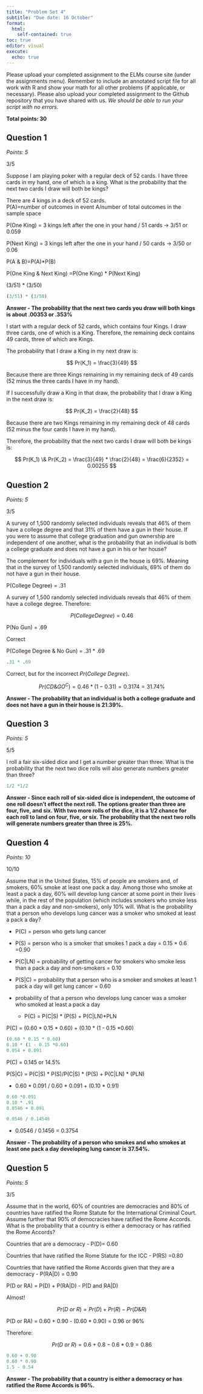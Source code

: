 ```yaml
---
title: "Problem Set 4"
subtitle: "Due date: 16 October"
format: 
  html:
    self-contained: true
toc: true
editor: visual
execute: 
  echo: true
---
```


Please upload your completed assignment to the ELMs course site (under the assignments menu). Remember to include an annotated script file for all work with R and show your math for all other problems (if applicable, or necessary). Please also upload your completed assignment to the Github repository that you have shared with us. *We should be able to run your script with no errors.*

**Total points: 30**

## Question 1

*Points: 5*

::: {.callout-tip title="HG comments"}
3/5
:::

Suppose I am playing poker with a regular deck of 52 cards. I have three cards in my hand, one of which is a king. What is the probability that the next two cards I draw will both be kings?

There are 4 kings in a deck of 52 cards.\
P(A)=number of outcomes in event A/number of total outcomes in the sample space

P(One King) = 3 kings left after the one in your hand / 51 cards -\> 3/51 or 0.059

P(Next King) = 3 kings left after the one in your hand / 50 cards -\> 3/50 or 0.06

P(A & B)=P(A)\*P(B)

P(One King & Next King) =P(One King) \* P(Next King)

(3/51) \* (3/50)

```r
(3/51) * (3/50)
```

**Answer - The probability that the next two cards you draw will both kings is about .00353 or .353%**

::: {.callout-tip title="HG comments"}
I start with a regular deck of 52 cards, which contains four Kings. I draw three cards, one of which is a King. Therefore, the remaining deck contains 49 cards, three of which are Kings.

The probability that I draw a King in my next draw is:

$$
Pr(K_1) = \frac{3}{49}
$$

Because there are three Kings remaining in my remaining deck of 49 cards (52 minus the three cards I have in my hand).

If I successfully draw a King in that draw, the probability that I draw a King in the next draw is:

$$
Pr(K_2) = \frac{2}{48}
$$

Because there are two Kings remaining in my remaining deck of 48 cards (52 minus the four cards I have in my hand).

Therefore, the probability that the next two cards I draw will both be kings is:

$$
Pr(K_1) \& Pr(K_2) = \frac{3}{49} * \frac{2}{48} = \frac{6}{2352} = 0.00255
$$
:::

## Question 2

*Points: 5*

::: {.callout-tip title="HG comments"}
3/5
:::

A survey of 1,500 randomly selected individuals reveals that 46% of them have a college degree and that 31% of them have a gun in their house. If you were to assume that college graduation and gun ownership are independent of one another, what is the probability that an individual is both a college graduate and does not have a gun in his or her house?

The complement for individuals with a gun in the house is 69%. Meaning that in the survey of 1,500 randomly selected individuals, 69% of them do not have a gun in their house.

P(College Degree) = .31

::: {.callout-tip title="HG comments"}
A survey of 1,500 randomly selected individuals reveals that 46% of them have a college degree. Therefore:

$$
P(College Degree) = 0.46
$$
:::

P(No Gun) = .69

::: {.callout-tip title="HG comments"}
Correct
:::

P(College Degree & No Gun) = .31 \* .69

```r
.31 * .69
```

::: {.callout-tip title="HG comments"}
Correct, but for the incorrect $Pr(College\ Degree)$.

$$
Pr(CD \& GO^C) = 0.46 * (1 - 0.31) = 0.3174 = 31.74\%
$$
:::

**Answer - The probability that an individual is both a college graduate and does not have a gun in their house is 21.39%.**

## Question 3

*Points: 5*

::: {.callout-tip title="HG comments"}
5/5
:::

I roll a fair six-sided dice and I get a number greater than three. What is the probability that the next two dice rolls will also generate numbers greater than three?

```r
1/2 *1/2 
```

**Answer - Since each roll of six-sided dice is independent, the outcome of one roll doesn't effect the next roll. The options greater than three are four, five, and six. With two more rolls of the dice, it is a 1/2 chance for each roll to land on four, five, or six. The probability that the next two rolls will generate numbers greater than three is 25%.**

## Question 4

*Points: 10*

::: {.callout-tip title="HG comments"}
10/10
:::

Assume that in the United States, 15% of people are smokers and, of smokers, 60% smoke at least one pack a day. Among those who smoke at least a pack a day, 60% will develop lung cancer at some point in their lives while, in the rest of the population (which includes smokers who smoke less than a pack a day and non-smokers), only 10% will. What is the probability that a person who develops lung cancer was a smoker who smoked at least a pack a day?

-   P(C) = person who gets lung cancer

-   P(S) = person who is a smoker that smokes 1 pack a day = 0.15 \* 0.6 =0.90

-   P(C\|LN) = probability of getting cancer for smokers who smoke less than a pack a day and non-smokers = 0.10

-   P(S\|C) = probability that a person who is a smoker and smokes at least 1 pack a day will get lung cancer = 0.60

-   probability of that a person who develops lung cancer was a smoker who smoked at least a pack a day

    -   P(C) = P(C\|S) \* (P(S) + P(C\|LN)\*PLN

P(C) = (0.60 \* 0.15 \* 0.60) + (0.10 \* (1 - 0.15 \*0.60)

```r
(0.60 * 0.15 * 0.60)
0.10 * (1 - 0.15 *0.60) 
0.054 + 0.091
```

P(C) = 0.145 or 14.5%

P(S\|C) = P(C\|S) \* P(S)/P(C\|S) \* (P(S) + P(C\|LN) \* (PLN)

-   0.60 \* 0.091 / 0.60 \* 0.091 + (0.10 \* 0.91)

```r
0.60 *0.091
0.10 * .91
0.0546 + 0.091
```

```r
0.0546 / 0.14546
```

-   0.0546 / 0.1456 = 0.3754

**Answer - The probability of a person who smokes and who smokes at least one pack a day developing lung cancer is 37.54%.**

## Question 5

*Points: 5*

::: {.callout-tip title="HG comments"}
3/5
:::

Assume that in the world, 60% of countries are democracies and 80% of countries have ratified the Rome Statute for the International Criminal Court. Assume further that 90% of democracies have ratified the Rome Accords. What is the probability that a country is either a democracy or has ratified the Rome Accords?

Countries that are a democracy - P(D)= 0.60

Countries that have ratified the Rome Statute for the ICC - P(RS) =0.80

Countries that have ratified the Rome Accords given that they are a democracy - P(RA\|D) = 0.90

P(D or RA) = P(D) + P(RA\|D) - P(D and RA\|D)

::: {.callout-tip title="HG comments"}
Almost!

$$
Pr(D\ or\ R) = Pr(D) + Pr(R) - Pr(D \& R)
$$
:::

P(D or RA) = 0.60 + 0.90 - (0.60 \* 0.90) = 0.96 or 96%

::: {.callout-tip title="HG comments"}
Therefore:

$$
Pr(D\ or\ R) = 0.6+0.8-0.6*0.9 = 0.86
$$
:::

```r
0.60 + 0.90 
0.60 * 0.90
1.5 - 0.54
```

**Answer - The probability that a country is either a democracy or has ratified the Rome Accords is 96%.**
